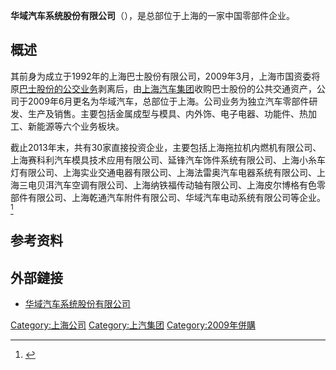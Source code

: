 '''华域汽车系统股份有限公司'''（{{SSE|600741}}），是总部位于上海的一家中国零部件企业。

== 概述 ==
其前身为成立于1992年的上海巴士股份有限公司，2009年3月，上海市国资委将原[[久事公交|巴士股份的公交业务]]剥离后，由[[上海汽车集团|上海汽车集团]]收购巴士股份的公共交通资产，公司于2009年6月更名为华域汽车，总部位于上海。公司业务为独立汽车零部件研发、生产及销售。主要包括金属成型与模具、内外饰、电子电器、功能件、热加工、新能源等六个业务板块。
 
截止2013年末，共有30家直接投资企业，主要包括上海拖拉机内燃机有限公司、上海赛科利汽车模具技术应用有限公司、延锋汽车饰件系统有限公司、上海小糸车灯有限公司、上海实业交通电器有限公司、上海法雷奥汽车电器系统有限公司、上海三电贝洱汽车空调有限公司、上海纳铁福传动轴有限公司、上海皮尔博格有色零部件有限公司、上海乾通汽车附件有限公司、华域汽车电动系统有限公司等企业。<ref>{{cite web|title=华域汽车系统股份有限公司|url=http://www.huayu-auto.com/chinese/gsgk/gsjj/index.shtml|language=zh|access-date=2014-06-02|archive-url=https://web.archive.org/web/20140602195054/http://www.huayu-auto.com/chinese/gsgk/gsjj/index.shtml|archive-date=2014-06-02|dead-url=yes}}</ref>

== 参考资料 ==
{{reflist}}

==外部鏈接==
*[http://www.hasco-group.com/ 华域汽车系统股份有限公司]{{Wayback|url=http://www.hasco-group.com/ |date=20191121075141 }}
{{上汽集團}}
{{CSI-300}}
[[Category:上海公司|Category:上海公司]]
[[Category:上汽集团|Category:上汽集团]]
[[Category:2009年併購|Category:2009年併購]]